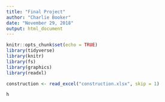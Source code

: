 ```yaml
---
title: "Final Project"
author: "Charlie Booker"
date: "November 29, 2018"
output: html_document
---
```


```r
knitr::opts_chunk$set(echo = TRUE)
library(tidyverse)
library(knitr)
library(fs)
library(graphics)
library(readxl)
```

```r
construction <- read_excel("construction.xlsx", skip = 1)
```

```r
h
```


